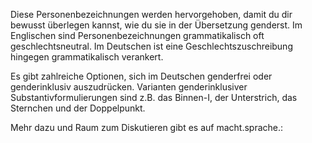 Diese Personenbezeichnungen werden hervorgehoben, damit du dir bewusst überlegen kannst, wie du sie in der Übersetzung genderst.
Im Englischen sind Personenbezeichnungen grammatikalisch oft geschlechtsneutral. Im Deutschen ist eine Geschlechtszuschreibung hingegen grammatikalisch verankert.

Es gibt zahlreiche Optionen, sich im Deutschen genderfrei oder genderinklusiv auszudrücken. Varianten genderinklusiver Substantivformulierungen
sind z.B. das Binnen-I, der Unterstrich, das Sternchen und der Doppelpunkt. 

Mehr dazu und Raum zum Diskutieren gibt es auf macht.sprache.:

<TermExampleContainer>
    <TermExample term="What about Gender?" />
</TermExampleContainer>